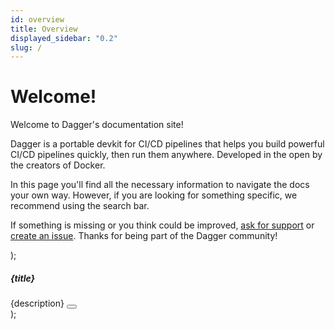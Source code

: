 ```yaml
---
id: overview
title: Overview
displayed_sidebar: "0.2"
slug: /
---
```



# Welcome!

Welcome to Dagger's documentation site!

Dagger is a portable devkit for CI/CD pipelines that helps you build powerful CI/CD pipelines quickly, then run them anywhere.
Developed in the open by the creators of Docker.

In this page you'll find all the necessary information to navigate the docs your own way.
However, if you are looking for something specific, we recommend using the search bar.

If something is missing or you think could be improved, [ask for support](https://discord.gg/ufnyBtc8uY) or [create an issue](https://github.com/dagger/dagger/issues/new?template=documentation.yaml). Thanks for being part of the Dagger community!

<MainCards />

<TutorialCard
  img="/img/dagger-planning_astronaute.png"
  title="✨ Tutorial: Test your CI locally ✨"
  description="In this quick tutorial you'll learn how to build, test and deploy your pipeline locally and then integrate it in your own CI environment."
  buttonLabel="Let's Build!"
  url="1200/local-dev"
/>

  <div className={styles.mainCards}>
    <MainCard
      title="🚀 Ready to lift-off?"
      description="Set up your environment and begin your Dagger journey!"
      buttonLabel="Install Dagger"
      docPath="install"
    />
    <MainCard
      title="📖 Want to know how it works?"
      description="Dive in to the fundamentals of Dagger to understand the science behind the magic."
      buttonLabel="Learn Dagger Concepts"
      docPath="f44rm/how-it-works"
    />
  </div>
);

  <div className={styles.card}>
    <h5>{title}</h5>
    <span>{description}</span>
    <Button label={buttonLabel} docPath={docPath} color="light" />
  </div>
);
